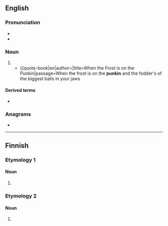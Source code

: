 ==English==

===Pronunciation===
* {{IPA|en|/ˈpʌŋkɪn/}}
* {{audio|en|LL-Q1860 (eng)-Vealhurl-punkin.wav|Audio (UK)}}

===Noun===
{{en-noun}}

# {{nonstandard form of|en|pumpkin}}
#* {{quote-book|en|author={{w|James Whitcomb Riley}}|title=When the Frost is on the Punkin|passage=When the frost is on the '''punkin''' and the fodder's of the biggest balls in your jaws

====Derived terms====
* {{l|en|punkin chunkin}}

===Anagrams===
* {{anagrams|en|a=iknnpu|pink 'un}}

----

==Finnish==

===Etymology 1===

====Noun====
{{head|fi|noun form}}

# {{infl of|fi|punkki||gen|s}}

===Etymology 2===

====Noun====
{{head|fi|noun form}}

# {{infl of|fi|punkka||ist|p}}